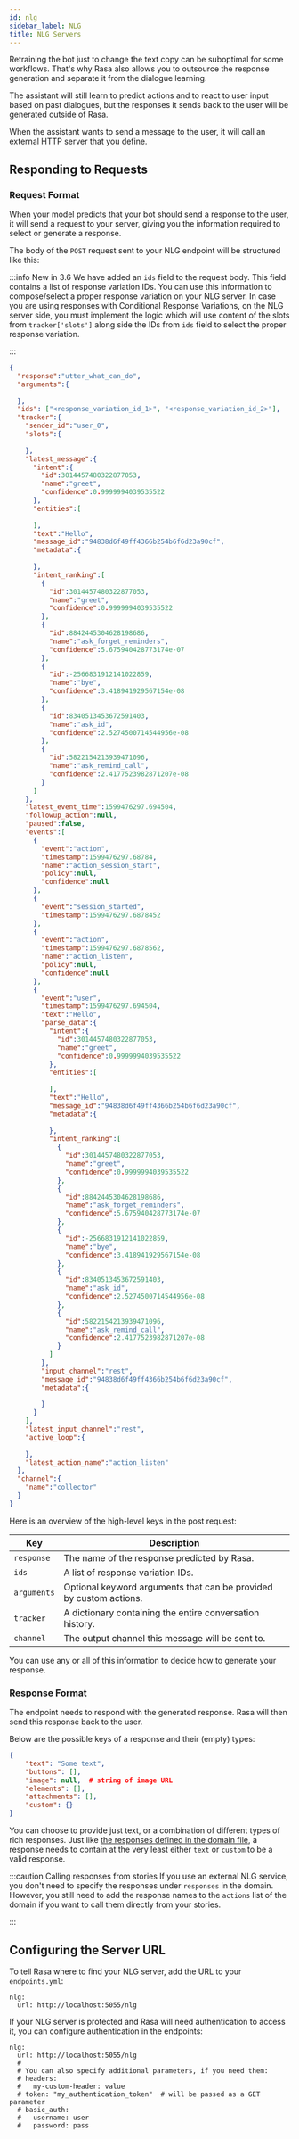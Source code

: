 ```yaml
---
id: nlg
sidebar_label: NLG
title: NLG Servers
---
```


Retraining the bot just to change the text copy can be suboptimal for
some workflows. That's why Rasa also allows you to outsource the
response generation and separate it from the dialogue learning.

The assistant will still learn to predict actions and to react to user input
based on past dialogues, but the responses it sends back to the user
will be generated outside of Rasa.

When the assistant wants to send a message to the user, it will call an
external HTTP server that you define.

## Responding to Requests

### Request Format

When your model predicts that your bot should send a response to the user,
it will send a request to your server, giving you the information
required to select or generate a response.

The body of the `POST` request sent to your NLG endpoint will be structured
like this:

:::info New in 3.6
We have added an `ids` field to the request body.
This field contains a list of response variation IDs.
You can use this information to compose/select a proper response variation on your NLG server.
In case you are using responses with Conditional Response Variations,
on the NLG server side, you must implement the logic which will use content of the slots from
`tracker['slots']` along side the IDs from `ids` field to select the proper response variation.

:::

```json
{
  "response":"utter_what_can_do",
  "arguments":{
    
  },
  "ids": ["<response_variation_id_1>", "<response_variation_id_2>"],
  "tracker":{
    "sender_id":"user_0",
    "slots":{
      
    },
    "latest_message":{
      "intent":{
        "id":3014457480322877053,
        "name":"greet",
        "confidence":0.9999994039535522
      },
      "entities":[
        
      ],
      "text":"Hello",
      "message_id":"94838d6f49ff4366b254b6f6d23a90cf",
      "metadata":{
        
      },
      "intent_ranking":[
        {
          "id":3014457480322877053,
          "name":"greet",
          "confidence":0.9999994039535522
        },
        {
          "id":8842445304628198686,
          "name":"ask_forget_reminders",
          "confidence":5.675940428773174e-07
        },
        {
          "id":-2566831912141022859,
          "name":"bye",
          "confidence":3.418941929567154e-08
        },
        {
          "id":8340513453672591403,
          "name":"ask_id",
          "confidence":2.5274500714544956e-08
        },
        {
          "id":5822154213939471096,
          "name":"ask_remind_call",
          "confidence":2.4177523982871207e-08
        }
      ]
    },
    "latest_event_time":1599476297.694504,
    "followup_action":null,
    "paused":false,
    "events":[
      {
        "event":"action",
        "timestamp":1599476297.68784,
        "name":"action_session_start",
        "policy":null,
        "confidence":null
      },
      {
        "event":"session_started",
        "timestamp":1599476297.6878452
      },
      {
        "event":"action",
        "timestamp":1599476297.6878562,
        "name":"action_listen",
        "policy":null,
        "confidence":null
      },
      {
        "event":"user",
        "timestamp":1599476297.694504,
        "text":"Hello",
        "parse_data":{
          "intent":{
            "id":3014457480322877053,
            "name":"greet",
            "confidence":0.9999994039535522
          },
          "entities":[
            
          ],
          "text":"Hello",
          "message_id":"94838d6f49ff4366b254b6f6d23a90cf",
          "metadata":{
            
          },
          "intent_ranking":[
            {
              "id":3014457480322877053,
              "name":"greet",
              "confidence":0.9999994039535522
            },
            {
              "id":8842445304628198686,
              "name":"ask_forget_reminders",
              "confidence":5.675940428773174e-07
            },
            {
              "id":-2566831912141022859,
              "name":"bye",
              "confidence":3.418941929567154e-08
            },
            {
              "id":8340513453672591403,
              "name":"ask_id",
              "confidence":2.5274500714544956e-08
            },
            {
              "id":5822154213939471096,
              "name":"ask_remind_call",
              "confidence":2.4177523982871207e-08
            }
          ]
        },
        "input_channel":"rest",
        "message_id":"94838d6f49ff4366b254b6f6d23a90cf",
        "metadata":{
          
        }
      }
    ],
    "latest_input_channel":"rest",
    "active_loop":{
      
    },
    "latest_action_name":"action_listen"
  },
  "channel":{
    "name":"collector"
  }
}
```

Here is an overview of the high-level keys in the post request: 

Key | Description
---|---
`response` | The name of the response predicted by Rasa.
`ids` | A list of response variation IDs.
`arguments` | Optional keyword arguments that can be provided by custom actions.
`tracker` | A dictionary containing the entire conversation history.
`channel` | The output channel this message will be sent to.

You can use any or all of this information to decide
how to generate your response.


### Response Format

The endpoint needs to respond with the generated response. 
Rasa will then send this response back to the user.

Below are the possible keys of a response and their (empty) types: 

```json
{
    "text": "Some text",
    "buttons": [],
    "image": null,  # string of image URL
    "elements": [],
    "attachments": [], 
    "custom": {}
}
```

You can choose to provide just text, or a combination of different types of rich responses. 
Just like [the responses defined in the domain file](./responses.mdx), a response needs to contain at the very least
either `text` or `custom` to be a valid response. 

:::caution Calling responses from stories
If you use an external NLG service, you don't need to specify the
responses under `responses` in the domain. However, you still need to add the response names
to the `actions` list of the domain if you want to call them directly from
your stories.

:::


## Configuring the Server URL

To tell Rasa where to find your NLG server, add the URL to your `endpoints.yml`: 

```yaml-rasa title="endpoints.yml"
nlg:
  url: http://localhost:5055/nlg
```

If your NLG server is protected and Rasa will need authentication to
access it, you can configure authentication in the endpoints:

```yaml-rasa title="endpoints.yml"
nlg:
  url: http://localhost:5055/nlg
  # 
  # You can also specify additional parameters, if you need them:
  # headers:
  #   my-custom-header: value
  # token: "my_authentication_token"  # will be passed as a GET parameter
  # basic_auth:
  #   username: user
  #   password: pass
```

